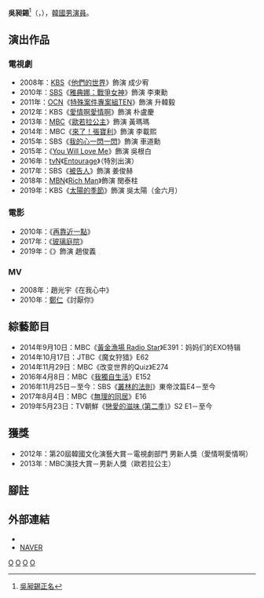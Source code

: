 {{藝人
|姓名 = 吳昶錫
|類型 = 男演員
|圖片 = Oh_Chang-seok_in_May_2019.png
|圖片尺寸 = 200px
|圖片簡介 = 
|本名 = 
|外文名 = 오창석
|外文 = ko
|羅馬拼音 =  Oh Chang Suk
|英文名 =
|暱稱 =
|其他藝名 = 
|國籍 = {{KOR}}
|出生日期 = {{birth_date_and_age|1982|6|2}}
|出生地點 = {{KOR}}[[首爾特別市|首爾特別市]]
|宗教信仰 = 
|語言 = [[韓語|韓語]]
|職業 = [[演員|演員]]
|教育程度 = [[世宗大學|世宗大學]]工業設計系
|配偶  =
|出道作 = 
|出道日期 = 2008年
|代表作 = 
|活躍年代 =
|唱片公司 = 
|經紀公司 = PF Entertainment
|相關團體 = 
|網站 = 
}}
{{Infobox Korean name
|hangul = 오창석
|hanja = {{linktext|吳|昶|錫}}
}}
'''吳昶錫'''<ref>[https://www.facebook.com/photo.php?fbid=700290163324371&set=a.643609445659110.1073741828.643245202362201&type=1&theater 吳昶錫正名]</ref>（{{lang-ko|'''오창석'''}}，{{bd|1982年|6月2日}}），[[韓國|韓國]][[男演員|男演員]]。

== 演出作品 ==
=== 電視劇 ===
*2008年：[[韓國放送公社|KBS]]《[[他們的世界|他們的世界]]》飾演 成少宥
*2010年：[[SBS_(韓國)|SBS]]《[[雅典娜：戰爭女神|雅典娜：戰爭女神]]》飾演 李東勳
*2011年：[[OCN|OCN]]《[[特殊案件專案組TEN|特殊案件專案組TEN]]》飾演 升韓毅
*2012年：KBS《[[愛情啊愛情啊|愛情啊愛情啊]]》飾演 朴盧慶
*2013年：[[文化廣播_(韓國)|MBC]]《[[歐若拉公主|歐若拉公主]]》飾演 黃瑪瑪
*2014年：MBC《[[來了！張寶利|來了！張寶利]]》飾演 李載熙
*2015年：SBS《[[我的心一閃一閃|我的心一閃一閃]]》飾演 車道勳
*2015年：{{link-ko|Drama H|드라마 H}}《[[You_Will_Love_Me|You Will Love Me]]》飾演 吳根白
*2016年：[[TVN|tvN]]《[[Entourage_(韓國電視劇)|Entourage]]》（特別出演）
*2017年：SBS《[[被告人_(韓國電視劇)|被告人]]》飾演 姜俊赫
*2018年：[[MBN|MBN]]《[[Rich_Man|Rich Man]]》飾演   閔泰柱
*2019年：KBS《[[太陽的季節_(韓國電視劇)|太陽的季節]]》飾演 吳太陽（金六月）

=== 電影 ===
*2010年：《[[再靠近一點|再靠近一點]]》
*2017年：《[[玻璃庭院|玻璃庭院]]》
*2019年：《{{link-ko|The House|더하우스}}》飾演 趙俊義

=== MV ===
*2008年：趙光宇《在我心中》
*2010年：[[鄭仁|鄭仁]]《討厭你》

== 綜藝節目 ==
*2014年9月10日：MBC《[[黃金漁場_Radio_Star|黃金漁場 Radio Star]]》E391：妈妈们的EXO特辑
*2014年10月17日：JTBC《魔女狩猎》E62
*2014年11月29日：MBC《改变世界的Quiz》E274
*2016年4月8日：MBC《[[我獨自生活|我獨自生活]]》E152
*2016年11月25日－至今：SBS《[[叢林的法則|叢林的法則]]》東帝汶篇E4－至今
*2017年8月4日：MBC《[[無理的同居|無理的同居]]》E16
*2019年5月23日：TV朝鮮《[[戀愛的滋味_(第二季)|戀愛的滋味 (第二季)]]》S2 E1－至今

== 獲獎 ==
*2012年：第20屆韓國文化演藝大賞－電視劇部門 男新人獎（愛情啊愛情啊）
*2013年：MBC演技大賞－男新人獎（歐若拉公主）

== 腳註 ==
{{reflist}}

== 外部連結 ==
* {{instagram|ohchangseokk}}{{ko}}
*[http://people.search.naver.com/search.naver?where=nexearch&query=%EC%98%A4%EC%B0%BD%EC%84%9D&sm=tab_txc&ie=utf8&key=PeopleService&os=161797 NAVER]{{Wayback|url=http://people.search.naver.com/search.naver?where=nexearch&query=%EC%98%A4%EC%B0%BD%EC%84%9D&sm=tab_txc&ie=utf8&key=PeopleService&os=161797 |date=20140104204230 }}{{ko}}

[[Category:韓國電視演員|O]]
[[Category:世宗大學校友|O]]
[[Category:首爾特別市出身人物|O]]
[[Category:吳姓|O]]